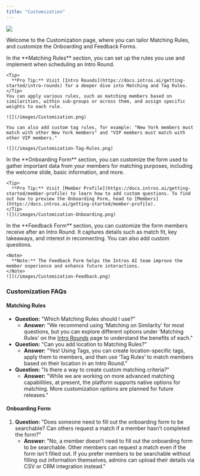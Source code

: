 ```yaml
---
title: "Customization"
---
```


![](/images/Customization.png)

Welcome to the Customization page, where you can tailor Matching Rules, and customize the Onboarding and Feedback Forms.

<Tabs>
  <Tab title="Matching Rules">
    In the **Matching Rules** section, you can set up the rules you use and implement when scheduling an Intro Round.

    <Tip>
      **Pro Tip:** Visit [Intro Rounds](https://docs.intros.ai/getting-started/intro-rounds) for a deeper dive into Matching and Tag Rules.
    </Tip>
    You can apply various rules, such as matching members based on similarities, within sub-groups or across them, and assign specific weights to each rule.

    ![](/images/Customization.png)

    You can also add custom tag rules, for example: "New York members must match with other New York members" and "VIP members must match with other VIP members."

    ![](/images/Customization-Tag-Rules.png)
  </Tab>
  <Tab title="Onboarding Form">
    In the **Onboarding Form** section, you can customize the form used to gather important data from your members for matching purposes, including the welcome slide, basic information, and more.

    <Tip>
      **Pro Tip:** Visit [Member Profile](https://docs.intros.ai/getting-started/member-profile) to learn how to add custom questions. To find out how to preview the Onboarding Form, head to [Members](https://docs.intros.ai/getting-started/member-profile).
    </Tip>
    ![](/images/Customization-Onboarding.png)
  </Tab>
  <Tab title="Feedback Form">
    In the **Feedback Form** section, you can customize the form members receive after an Intro Round. It captures details such as match fit, key takeaways, and interest in reconnecting. You can also add custom questions.

    <Note>
      **Note:** The Feedback Form helps the Intros AI team improve the member experience and enhance future interactions.
    </Note>
    ![](/images/Customization-Feedback.png)
  </Tab>
</Tabs>

### **Customization FAQs**

#### **Matching Rules**

- **Question:** "Which Matching Rules should I use?"
  - **Answer:** "We recommend using ‘Matching on Similarity’ for most questions, but you can explore different options under ‘Matching Rules’ on the [Intro Rounds](https://docs.intros.ai/getting-started/intro-rounds) page to understand the benefits of each."
- **Question:** "Can you add location to Matching Rules?"
  - **Answer:** "Yes\! Using Tags, you can create location-specific tags, apply them to members, and then use ‘Tag Rules’ to match members based on their location in an Intro Round."
- **Question:** "Is there a way to create custom matching criteria?"
  - **Answer:** "While we are working on more advanced matching capabilities, at present, the platform supports native options for matching. More customization options are planned for future releases."

#### **Onboarding Form**

1. **Question:** "Does someone need to fill out the onboarding form to be searchable? Can others request a match if a member hasn’t completed the form?"
   - **Answer:** "No, a member doesn’t need to fill out the onboarding form to be searchable. Other members can request a match even if the form isn't filled out. If you prefer members to be searchable without filling out information themselves, admins can upload their details via CSV or CRM integration instead."